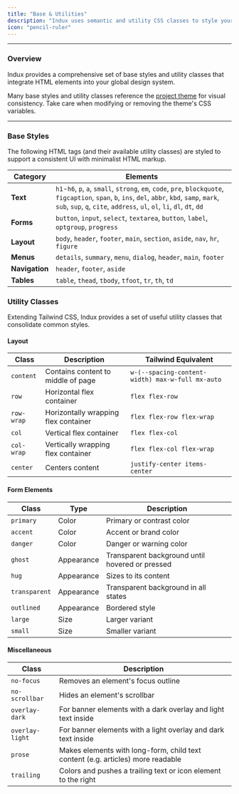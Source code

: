 ```yaml
---
title: "Base & Utilities"
description: "Indux uses semantic and utility CSS classes to style your project."
icon: "pencil-ruler"
---
```


---

### Overview

Indux provides a comprehensive set of base styles and utility classes that integrate HTML elements into your global design system.

<Note>Many base styles and utility classes reference the [project theme](/styles/theme) for visual consistency. Take care when modifying or removing the theme's CSS variables.</Note>

---

### Base Styles

The following HTML tags (and their available utility classes) are styled to support a consistent UI with minimalist HTML markup.

| Category | Elements |
|----------|----------|
| **Text** | `h1`-`h6`, `p`, `a`, `small`, `strong`, `em`, `code`, `pre`, `blockquote`, `figcaption`, `span`, `b`, `ins`, `del`, `abbr`, `kbd`, `samp`, `mark`, `sub`, `sup`, `q`, `cite`, `address`, `ul`, `ol`, `li`, `dl`, `dt`, `dd` |
| **Forms** | `button`, `input`, `select`, `textarea`, `button`, `label`, `optgroup`, `progress` |
| **Layout** | `body`, `header`, `footer`, `main`, `section`, `aside`, `nav`, `hr`, `figure` |
| **Menus**| `details`, `summary`, `menu`, `dialog`, `header`, `main`, `footer` |
| **Navigation** | `header`, `footer`, `aside` |
| **Tables** | `table`, `thead`, `tbody`, `tfoot`, `tr`, `th`, `td` |

### Utility Classes

Extending Tailwind CSS, Indux provides a set of useful utility classes that consolidate common styles.

#### Layout

| Class | Description | Tailwind Equivalent |
|--------------|-------------|-------------------|
| `content` | Contains content to middle of page | `w-(--spacing-content-width) max-w-full mx-auto` |
| `row` | Horizontal flex container | `flex flex-row` |
| `row-wrap` | Horizontally wrapping flex container | `flex flex-row flex-wrap` |
| `col` | Vertical flex container | `flex flex-col` |
| `col-wrap` | Vertically wrapping flex container | `flex flex-col flex-wrap` |
| `center` | Centers content | `justify-center items-center` |

#### Form Elements

| Class | Type | Description |
|--------------|-----------|---------------------|
| `primary` | Color | Primary or contrast color |
| `accent` | Color | Accent or brand color |
| `danger` | Color | Danger or warning color |
| `ghost` | Appearance | Transparent background until hovered or pressed |
| `hug` | Appearance | Sizes to its content |
| `transparent` | Appearance | Transparent background in all states |
| `outlined` | Appearance | Bordered style |
| `large` | Size | Larger variant |
| `small` | Size | Smaller variant |

#### Miscellaneous

| Class | Description |
|--------------|--------------------------------|
| `no-focus` | Removes an element's focus outline |
| `no-scrollbar` | Hides an element's scrollbar |
| `overlay-dark` | For banner elements with a dark overlay and light text inside |
| `overlay-light` | For banner elements with a light overlay and dark text inside |
| `prose` | Makes elements with long-form, child text content (e.g. articles) more readable |
| `trailing` | Colors and pushes a trailing text or icon element to the right |